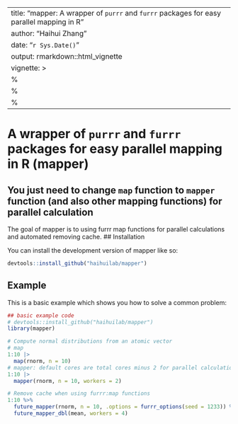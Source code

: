 
<!-- README.md is generated from README.Rmd. Please edit that file -->

---
title: "mapper: A wrapper of `purrr` and `furrr` packages for easy parallel mapping in R"
author: "Haihui Zhang"
date: "`r Sys.Date()`"
output: rmarkdown::html_vignette
vignette: >
  %\VignetteIndexEntry{mapper}
  %\VignetteEngine{knitr::rmarkdown}
  %\VignetteEncoding{UTF-8}
---

# A wrapper of `purrr` and `furrr` packages for easy parallel mapping in R (mapper)
## You just need to change `map` function to `mapper` function (and also other mapping functions) for parallel calculation

<!-- badges: start -->
<!-- badges: end -->

The goal of mapper is to using furrr map functions for parallel calculations and automated removing cache.
## Installation

You can install the development version of mapper like so:

``` r
devtools::install_github("haihuilab/mapper")
```

## Example

This is a basic example which shows you how to solve a common problem:

``` r
## basic example code
# devtools::install_github("haihuilab/mapper")
library(mapper)

# Compute normal distributions from an atomic vector
# map
1:10 |>
  map(rnorm, n = 10)
# mapper: default cores are total cores minus 2 for parallel calculation, you can change the cores by setting `workers=<num>`
1:10 |>
  mapper(rnorm, n = 10, workers = 2)

# Remove cache when using furrr:map functions
1:10 %>%
  future_mapper(rnorm, n = 10, .options = furrr_options(seed = 1233)) %>%
  future_mapper_dbl(mean, workers = 4)

```
